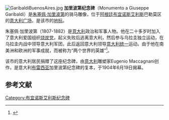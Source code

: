 [[Image:GaribaldiBuenosAires.jpg|thumb]] 
'''加里波第纪念碑'''（Monumento a Giuseppe Garibaldi）是[[朱塞佩·加里波第|朱塞佩·加里波第]]的骑马雕像，位于[[阿根廷|阿根廷]][[布宜诺斯艾利斯|布宜诺斯艾利斯]]巴勒莫区的[[意大利广场_(布宜诺斯艾利斯)|意大利广场]]，是该市的[[布宜诺斯艾利斯地标|地标]]。

朱塞佩·加里波第（1807-1882）是[[意大利|意大利]]政治和军事人物。他在二十多岁时加入了意大利爱国组织[[烧炭党|烧炭党]]，起义失败后逃离意大利，然后参与乌拉圭独立运动，在乌拉圭内战中领导意大利军团，此后返回意大利领导[[意大利统一|意大利统一]]运动。由于他在南美洲和欧洲的军事成就，而被称为“两个世界的英雄”<ref>{{Cite web |url=http://www.ohiou.edu/~chastain/dh/gari.htm |title="Garibaldi, Giuseppe (1807-1882)" |accessdate=2011-04-02 |archive-date=2009-01-29 |archive-url=https://web.archive.org/web/20090129085329/http://www.ohiou.edu/~chastain/dh/gari.htm |dead-url=no }}</ref>。

该市的意大利居民捐赠了这座纪念碑，由[[意大利|意大利]]雕塑家Eugenio Maccagnani创作，是意大利[[布雷西亚|布雷西亚]]加里波第纪念碑的复本，于1904年6月19日揭幕。

==参考文献==
{{Reflist|2}}

[[Category:布宜诺斯艾利斯纪念碑|Category:布宜诺斯艾利斯纪念碑]]